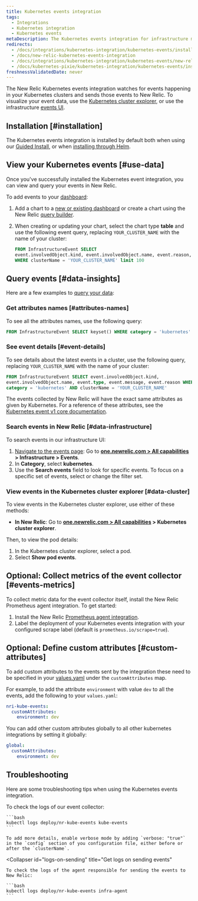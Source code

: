 ```yaml
---
title: Kubernetes events integration
tags:
  - Integrations
  - Kubernetes integration
  - Kubernetes events
metaDescription: The Kubernetes events integration for infrastructure monitoring watches for events happening in Kubernetes clusters and sends them to New Relic.
redirects:
  - /docs/integrations/kubernetes-integration/kubernetes-events/install-kubernetes-events-integration
  - /docs/new-relic-kubernetes-events-integration
  - /docs/integrations/kubernetes-integration/kubernetes-events/new-relic-kubernetes-events-integration
  - /docs/kubernetes-pixie/kubernetes-integration/kubernetes-events/install-kubernetes-events-integration
freshnessValidatedDate: never
---
```


The New Relic Kubernetes events integration watches for events happening in your Kubernetes clusters and sends those events to New Relic. To visualize your event data, use the [Kubernetes cluster explorer](/docs/integrations/kubernetes-integration/cluster-explorer/kubernetes-cluster-explorer), or use the infrastructure [events UI](/docs/infrastructure/new-relic-infrastructure/infrastructure-ui-pages/infrastructure-events-page-live-feed-every-config-change).

## Installation [#installation]

The Kubernetes events integration is installed by default both when using our [Guided Install](/install/kubernetes), or when [installing through Helm](/docs/kubernetes-pixie/kubernetes-integration/installation/install-kubernetes-integration-using-helm).

## View your Kubernetes events [#use-data]

Once you've successfully installed the Kubernetes event integration, you can view and query your events in New Relic.

To add events to your [dashboard](/docs/dashboards/new-relic-one-dashboards/get-started/introduction-new-relic-one-dashboards):

1. Add a chart to a [new or existing dashboard](/docs/query-your-data/explore-query-data/dashboards/introduction-dashboards/) or create a chart using the New Relic [query builder](/docs/chart-builder/use-chart-builder/get-started/introduction-chart-builder).
2. When creating or updating your chart, select the chart type <DNT>**table**</DNT> and use the following event query, replacing `YOUR_CLUSTER_NAME` with the name of your cluster:

   ```sql
   FROM InfrastructureEvent SELECT
   event.involvedObject.kind, event.involvedObject.name, event.reason,event.message
   WHERE clusterName = 'YOUR_CLUSTER_NAME' limit 100
   ```

## Query events [#data-insights]

Here are a few examples to [query your data](/docs/using-new-relic/data/understand-data/query-new-relic-data):

### Get attributes names [#attributes-names]

To see all the attributes names, use the following query:

```sql
FROM InfrastructureEvent SELECT keyset() WHERE category = 'kubernetes'
```

### See event details [#event-details]

To see details about the latest events in a cluster, use the following query, replacing `YOUR_CLUSTER_NAME` with the name of your cluster:

```sql
FROM InfrastructureEvent SELECT event.involvedObject.kind,
event.involvedObject.name, event.type, event.message, event.reason WHERE
category = 'kubernetes' AND clusterName = 'YOUR_CLUSTER_NAME'
```

The events collected by New Relic will have the exact same attributes as given by Kubernetes. For a reference of these attributes, see the [Kubernetes event v1 core documentation](https://kubernetes.io/docs/reference/generated/kubernetes-api/v1.19/#event-v1-core).

### Search events in New Relic [#data-infrastructure]

To search events in our infrastructure UI:

1. [Navigate to the events page](https://one.newrelic.com): Go to <DNT>**[one.newrelic.com > All capabilities](https://one.newrelic.com/all-capabilities) > Infrastructure > Events**</DNT>.
2. In <DNT>**Category**</DNT>, select <DNT>**kubernetes**</DNT>.
3. Use the <Icon name="fe-search"/> <DNT>**Search events**</DNT> field to look for specific events. To focus on a specific set of events, select or change the filter set. 

### View events in the Kubernetes cluster explorer [#data-cluster]

To view events in the Kubernetes cluster explorer, use either of these methods:

* <DNT>**In New Relic**</DNT>: Go to <DNT>**[one.newrelic.com > All capabilities](https://one.newrelic.com/all-capabilities) > Kubernetes cluster explorer**</DNT>.

Then, to view the pod details:

1. In the Kubernetes cluster explorer, select a pod.
2. Select <DNT>**Show pod events**</DNT>.

## Optional: Collect metrics of the event collector [#events-metrics]

To collect metric data for the event collector itself, install the New Relic Prometheus agent integration. To get started:

1. Install the New Relic [Prometheus agent integration](/docs/infrastructure/prometheus-integrations/install-configure-prometheus-agent/install-prometheus-agent/).
2. Label the deployment of your Kubernetes events integration with your configured scrape label (default is `prometheus.io/scrape=true`).

## Optional: Define custom attributes [#custom-attributes]

To add custom attributes to the events sent by the integration these need to be specified in your
[values.yaml](https://github.com/newrelic/nri-kube-events/blob/main/charts/nri-kube-events/values.yaml) under the `customAttributes` map.

For example, to add the attribute `environment` with value `dev` to all the events, add the following to your `values.yaml`:

```yml
nri-kube-events:
  customAttributes:
    environment: dev
```

You can add other custom attributes globally to all other kubernetes integrations by setting it globally:

```yml
global:
  customAttributes:
    environment: dev
```

## Troubleshooting

Here are some troubleshooting tips when using the Kubernetes events integration.

<CollapserGroup>
  <Collapser
    id="logs-on-collection"
    title="Get logs on event collection"
  >
    To check the logs of our event collector:

    ```bash
    kubectl logs deploy/nr-kube-events kube-events
    ```

    To add more details, enable verbose mode by adding `verbose: "true"` in the `config` section of you configuration file, either before or after the `clusterName`.
  </Collapser>

  <Collapser
    id="logs-on-sending"
    title="Get logs on sending events"
  >
    To check the logs of the agent responsible for sending the events to New Relic:

    ```bash
    kubectl logs deploy/nr-kube-events infra-agent
    ```
  </Collapser>
</CollapserGroup>
